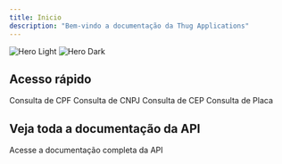 ```yaml
---
title: Inicio
description: "Bem-vindo a documentação da Thug Applications"
---
```


<img
  className="block dark:hidden"
  src="https://api.thugapplications.xyz/static/img/logo.png"
  alt="Hero Light"
  size={22}
/>
<img
  className="hidden dark:block"
  src="https://api.thugapplications.xyz/static/img/logo.png"
  alt="Hero Dark"
  size={22}
/>

## Acesso rápido

<CardGroup cols={2}>
  <Card
    title="Consulta de CPF"
    icon="search"
    href="/api/cpf"
  >
    Consulta de CPF
  </Card>
  <Card
    title="Consulta de CNPJ"
    icon="search"
    href="/api/cnpj"
  >
    Consulta de CNPJ
  </Card>
  <Card
    title="Consulta de CEP"
    icon="search"
    href="/api/cep"
  >
    Consulta de CEP
  </Card>
  <Card
    title="Consulta de Placa"
    icon="search"
    href="/api/placa"
  >
    Consulta de Placa
  </Card>
</CardGroup>

## Veja toda a documentação da API


<CardGroup cols={2}>
  <Card
    title="Documentação da API"
    icon="code"
    href="https://docs.thugapplications.xyz/api-reference/introduction"
  >
    Acesse a documentação completa da API
  </Card>

</CardGroup>
